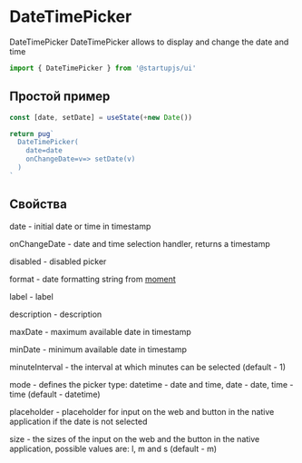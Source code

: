 
# DateTimePicker

DateTimePicker DateTimePicker allows to display and change the date and time

```jsx
import { DateTimePicker } from '@startupjs/ui'
```

## Простой пример

```jsx example
const [date, setDate] = useState(+new Date())

return pug`
  DateTimePicker(
    date=date
    onChangeDate=v=> setDate(v)
  )
`
```

## Свойства

date - initial date or time in timestamp

onChangeDate - date and time selection handler, returns a timestamp

disabled - disabled picker

format - date formatting string from [moment](https://momentjscom.readthedocs.io/en/latest/moment/04-displaying/01-format/)

label - label

description - description

maxDate - maximum available date in timestamp

minDate - minimum available date in timestamp

minuteInterval - the interval at which minutes can be selected (default - 1)

mode - defines the picker type: datetime - date and time, date - date, time - time (default - datetime)

placeholder - placeholder for input on the web and button in the native application if the date is not selected

size - the sizes of the input on the web and the button in the native application, possible values are: l, m and s (default - m)

<Sandbox Component={DateTimePicker} />
